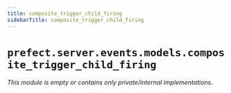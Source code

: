 ```yaml
---
title: composite_trigger_child_firing
sidebarTitle: composite_trigger_child_firing
---
```


# `prefect.server.events.models.composite_trigger_child_firing`

*This module is empty or contains only private/internal implementations.*
